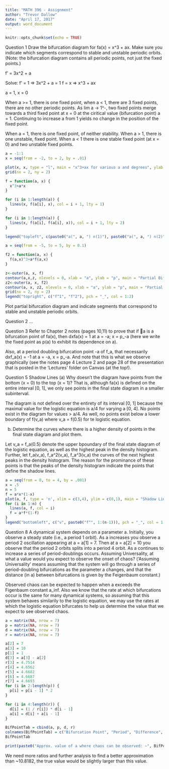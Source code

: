 ```yaml
---
title: "MATH 396 - Assignment"
author: "Trevor Dallow"
date: "April 17, 2017"
output: word_document
---
```


```r
knitr::opts_chunk$set(echo = TRUE)
```

Question 1
Draw the bifurcation diagram for fa(x) = x^3 + ax. Make sure you indicate which segments correspond to stable and unstable periodic orbits. (Note: the bifurcation diagram contains all periodic points, not just the fixed points.)

f' = 3x^2 + a

Solve:
f' = 1  => 3x^2 + a = 1
f = x   => x^3 + ax

a = 1, x = 0

When a >= 1, there is one fixed point, when a < 1, there are 3 fixed points, there are no other periodic points. As lim a -> 1^-, two fixed points merge towards a third fixed point at x = 0 at the ciritical value (bifurcation point) a = 1. Continuing to increase a from 1 yields no change in the position of the fixed point. 

When a = 1, there is one fixed point, of neither stability.
When a > 1, there is one unstable, fixed point.
When a < 1 there is one stable fixed point (at x = 0) and two unstable fixed points. 

```r
a = -1:1
x = seq(from = -2, to = 2, by = .01)

plot(x, x, type = "l", main = "x^3+ax for various a and degrees", ylab = "f")
grid(nx = 2, ny = 2)

f = function(a, x) {
  x^3+a*x
}

for (i in 1:length(a)) {
  lines(x, f(a[i], x), col = i + 1, lty = 1)
}

for (i in 1:length(a)) {
  lines(x, f(a[i], f(a[i], x)), col = i + 1, lty = 2)
}

legend("topleft", c(paste0("a(", a, ") n(1)"), paste0("a(", a, ") n(2)")), col = 2:(length(a) + 1), pch = c("_", "_", "_", "-", "-", "-"), title = "f^n_a")
```

```r
a = seq(from = -5, to = 5, by = 0.1)

f2 = function(a, x) {
  f(a,x)^3+a*f(a,x)
}

z<-outer(a, x, f)
contour(a,x,z, nlevels = 0, xlab = "a", ylab = "p", main = "Partial Bifurcation Diagram", drawlabels = F, col = 1)
z2<-outer(a, x, f2)
contour(a, x, z2, nlevels = 0, xlab = "a", ylab = "p", main = "Partial Bifurcation Diagram", add = T, drawlabels = F, col = 2)
grid(nx = 2, ny = 2)
legend("topright", c("f^1", "f^2"), pch = "_", col = 1:2)
```

Plot partial bifurcation diagram and indicate segments that correspond to stable and unstable periodic orbits.

Question 2
...

Question 3
Refer to Chapter 2 notes (pages 10,11) to prove that if a is a bifurcation point of fa(x), then dxfa(x) = 1 at a = -a; x = p_-a (here we write the fixed point as p(a) to exhibit its dependence on a). 

Also, at a period doubling bifurcation point -a of f_a, that necessarily dxf_a(x) = -1 at a = -a, x = p_-a. And note that this is what we observe
graphically (see the notes page 4 Lecture 2 and page 28 of the presentation that is posted in the 'Lectures' folder on Canvas (at the top!).

Question 5
Shadow Lines
(a) Why doesn't the diagram have points from the bottom (x = 0) to the top (x = 1)? That is, although fa(x) is defined on the entire interval [0, 1], we only see points in the final state diagram in a smaller subinterval.

The diagram is not defined over the entirety of its interval [0, 1] because the maximal value for the logistic equation is a/4 for varying a [0, 4]. No points exist in the diagram for values > a/4. As well, no points exist below a lower boundary of f(v_a) where v_a = f(0.5) for te logistic equation.

(b) Determine the curves where there is a higher density of points in the final state diagram and plot them. 

Let v_a = f_a(0.5) denote the upper bpoundary of the final state diagram of the logistic equation, as well as the highest peak in the density histogram. Further, let f_a(v_a), f_a^2(v_a), f_a^3(v_a) the curves of the next highest peaks in the density histogram. The reason for the prominance of these points is that the peaks of the density histogram indicate the points that define the shadow lines. 
```r
a = seq(from = 0, to = 4, by = .001)
x = .5
n = 5
f = a*x*(1-x)
plot(a, f, type = 'n', xlim = c(3,4), ylim = c(0,1), main = "Shadow Lines of Logistic Equation")
for (i in 1:n) {
  lines(a, f, col = i)
  f = a*f*(1-f)
}
legend("bottomleft", c("v", paste0("f^", 1:(n-1))), pch = "_", col = 1:n)
```

Question 8
A dynamical system depends on a parameter a. Initially, you observe
a steady state (i.e., a period 1 orbit). As a increases you observe a period 2 oscillation appearing at a = a[1] = 7. Then at a = a[2] = 10 you observe that the period 2 orbits splits into a period 4 orbit. As a continues to increase a series of period-doublings occurs. Assuming Universality, at what a value would you expect to observe the onset of chaos? ('Assuming Universality' means assuming that the system will go through a series of period-doubling bifurcations as the parameter a changes, and that the distance (in a) between bifurcations is given by the Feigenbaum constant.)

Observed chaos can be expected to happen when a exceeds the Figenbaum constant a_inf. Also we know that the rate at which bifurcations occur is the same for many dynamical systems, so assuming that this system behaves similarily to the logistic equation, we may use the rates at which the logistic equation bifurcates to help us determine the value that we expect to see observed chaos.
```r
a = matrix(NA, nrow = 7)
p = matrix(NA, nrow = 7)
d = matrix(NA, nrow = 7)
r = matrix(NA, nrow = 7)

a[2] = 7
a[3] = 10
p[1] = 1
d[3] = a[3] - a[2]
r[3] = 4.7514
r[4] = 4.6562
r[5] = 4.6682
r[6] = 4.6687
r[7] = 4.6693
for (i in 2:length(p)) {
  p[i] = p[i - 1] * 2
}

for (i in 4:length(r)) {
  d[i] = (1 / r[i]) * d[i - 1]
  a[i] = d[i] + a[i - 1]
}

BifPointTab = cbind(a, p, d, r)
colnames(BifPointTab) = c("Bifurcation Point", "Period", "Difference", "Ratio")
BifPointTab

print(paste0("Approx. value of a where chaos can be observed: ~", BifPointTab[7, 1]))
```

We need more ratios and further analysis to find a better approximation than ~10.8182, the true value would be slightly larger than this value.




